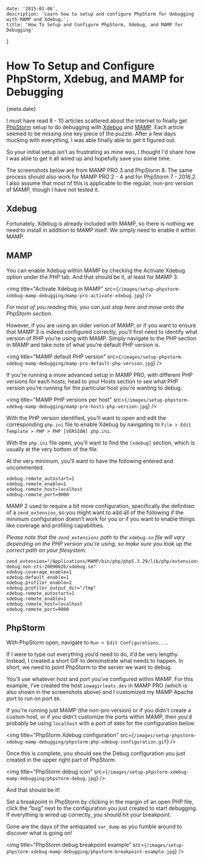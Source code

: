 
    date: '2015-01-06',
    description: 'Learn how to setup and configure PhpStorm for debugging with MAMP and Xdebug.',
    title: 'How To Setup and Configure PhpStorm, Xdebug, and MAMP for Debugging'
}

# How To Setup and Configure PhpStorm, Xdebug, and MAMP for Debugging

<Date>{meta.date}</Date>

I must have read 8 - 10 articles scattered about the internet to finally get [PhpStorm](https://www.jetbrains.com/phpstorm/) setup to do debugging with [Xdebug](http://xdebug.org/) and [MAMP](http://www.mamp.info/). Each article seemed to be missing one key piece of the puzzle. After a few days mucking with everything, I was able finally able to get it figured out.

So your initial setup isn’t as frustrating as mine was, I thought I'd share how I was able to get it all wired up and hopefully save you some time.

The screenshots below are from MAMP PRO 3 and PhpStorm 8. The same process should also work for MAMP PRO 2 - 4 and for PhpStorm 7 - 2016.2. I also assume that most of this is applicable to the regular, non-pro version of MAMP, though I have not tested it.

## Xdebug

Fortunately, Xdebug is already included with MAMP, so there is nothing we need to install in addition to MAMP itself. We simply need to enable it within MAMP.

## MAMP

You can enable Xdebug within MAMP by checking the Activate Xdebug option under the PHP tab. And that should be it, at least for MAMP 3.

<img 
    title="Activate Xdebug in MAMP"
    src={`/images/setup-phpstorm-xdebug-mamp-debugging/mamp-pro-activate-xdebug.jpg`}
/>

*For most of you reading this, you can just stop here and move onto the PhpStorm section.*

However, if you are using an older verion of MAMP, or if you want to ensure that MAMP 3 is indeed configured correctly, you’ll first need to identify what version of PHP you’re using with MAMP. Simply navigate to the PHP section in MAMP and take note of what you’re default PHP version is.

<img 
    title="MAMP default PHP version"
    src={`/images/setup-phpstorm-xdebug-mamp-debugging/mamp-pro-default-php-version.jpg`}
/>

If you’re running a more advanced setup in MAMP PRO, with different PHP versions for each hosts, head to your Hosts section to see what PHP version you’re running for the particular host you’re wanting to debug.

<img 
    title="MAMP PHP versions per host"
    src={`/images/setup-phpstorm-xdebug-mamp-debugging/mamp-pro-hosts-php-version.jpg`}
/>

With the PHP version identified, you’ll want to open and edit the corresponding `php.ini` file to enable Xdebug by navigating to `File > Edit Template > PHP > PHP [VERSION] php.ini`.

With the `php.ini` file open, you'll want to find the `[xdebug]` section, which is usually at the very bottom of the file.

At the very minimum, you’ll want to have the following entered and uncommented.

```
xdebug.remote_autostart=1
xdebug.remote_enable=1
xdebug.remote_host=localhost
xdebug.remote_port=9000
```

MAMP 2 used to require a bit more configuration, specifically the definition of a `zend_extension`, so you might want to add all of the following if the minimum configuration doesn’t work for you or if you want to enable things like coverage and profiling capabilities.

*Please note that the `zend_extensions` path to the `xdebug.so` file will vary depending on the PHP version you're using, so make sure you look up the correct path on your filesystem.*

```
zend_extension="/Applications/MAMP/bin/php/php5.3.29/lib/php/extensions/no-debug-non-zts-20090626/xdebug.so"
xdebug.coverage_enable=1
xdebug.default_enable=1
xdebug.profiler_enable=1
xdebug.profiler_output_dir="/tmp"
xdebug.remote_autostart=1
xdebug.remote_enable=1
xdebug.remote_host=localhost
xdebug.remote_port=9000
```

## PhpStorm

With PhpStorm open, navigate to `Run > Edit Configurations...`.

If I were to type out everything you’d need to do, it’d be very lengthy. Instead, I created a short GIF to demonstrate what needs to happen. In short, we need to point PhpStorm to the server we want to debug.

You’ll use whatever host and port you’ve configured within MAMP. For this example, I’ve created the host `iowagirleats.dev` in MAMP PRO (which is also shown in the screenshots above) and I customized my MAMP Apache port to run on port `80`.

If you're running just MAMP (the non-pro version) or if you didn't create a custom host, or if you didn't customize the ports within MAMP, then you'd probably be using `localhost` with a port of `8888` for the configuration below.

<img 
    title="PhpStorm Xdebug configuration"
    src={`/images/setup-phpstorm-xdebug-mamp-debugging/phpstorm-php-xdebug-configuration.gif`}
/>

Once this is complete, you should see the Debug configuration you just created in the upper right part of PhpStorm.

<img 
    title="PhpStorm debug icon"
    src={`/images/setup-phpstorm-xdebug-mamp-debugging/phpstorm-debug.jpg`}
/>

And that should be it!

Set a breakpoint in PhpStorm by clicking in the margin of an open PHP file, click the “bug” next to the configuration you just created to start debugging. If everything is wired up correctly, you should hit your breakpoint.

Gone are the days of the antiquated `var_dump` as you fumble around to discover what is going on!

<img 
    title="PhpStorm debug breakpoint example"
    src={`/images/setup-phpstorm-xdebug-mamp-debugging/phpstorm-breakpoint-example.jpg`}
/>
